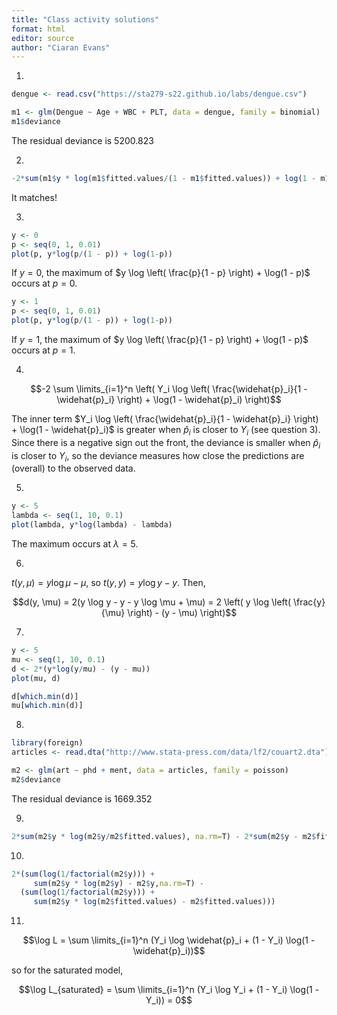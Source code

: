 ```yaml
---
title: "Class activity solutions"
format: html
editor: source
author: "Ciaran Evans"
---
```


1. 

```r
dengue <- read.csv("https://sta279-s22.github.io/labs/dengue.csv")

m1 <- glm(Dengue ~ Age + WBC + PLT, data = dengue, family = binomial)
m1$deviance
```

The residual deviance is 5200.823

2. 

```r
-2*sum(m1$y * log(m1$fitted.values/(1 - m1$fitted.values)) + log(1 - m1$fitted.values))

```

It matches!

3. 

```r
y <- 0
p <- seq(0, 1, 0.01)
plot(p, y*log(p/(1 - p)) + log(1-p))
```

If $y = 0$, the maximum of $y \log \left( \frac{p}{1 - p} \right) + \log(1 - p)$ occurs at $p = 0$.

```r
y <- 1
p <- seq(0, 1, 0.01)
plot(p, y*log(p/(1 - p)) + log(1-p))
```

If $y = 1$, the maximum of $y \log \left( \frac{p}{1 - p} \right) + \log(1 - p)$ occurs at $p = 1$.

4. 

$$-2 \sum \limits_{i=1}^n \left( Y_i \log \left( \frac{\widehat{p}_i}{1 - \widehat{p}_i} \right) + \log(1 - \widehat{p}_i) \right)$$

The inner term $Y_i \log \left( \frac{\widehat{p}_i}{1 - \widehat{p}_i} \right) + \log(1 - \widehat{p}_i)$ is greater when $\widehat{p}_i$ is closer to $Y_i$ (see question 3). Since there is a negative sign out the front, the deviance is smaller when $\widehat{p}_i$ is closer to $Y_i$, so the deviance measures how close the predictions are (overall) to the observed data.

5. 

```r
y <- 5
lambda <- seq(1, 10, 0.1)
plot(lambda, y*log(lambda) - lambda)
```

The maximum occurs at $\lambda = 5$.

6. 

$t(y, \mu) = y \log \mu - \mu$, so $t(y, y) = y \log y - y$. Then,

$$d(y, \mu) = 2(y \log y - y - y \log \mu + \mu) = 2 \left( y \log \left( \frac{y}{\mu} \right) - (y - \mu) \right)$$

7. 

```r
y <- 5
mu <- seq(1, 10, 0.1)
d <- 2*(y*log(y/mu) - (y - mu))
plot(mu, d)

d[which.min(d)]
mu[which.min(d)]
```


8. 

```r
library(foreign)
articles <- read.dta("http://www.stata-press.com/data/lf2/couart2.dta")

m2 <- glm(art ~ phd + ment, data = articles, family = poisson)
m2$deviance
```


The residual deviance is 1669.352

9. 

```r
2*sum(m2$y * log(m2$y/m2$fitted.values), na.rm=T) - 2*sum(m2$y - m2$fitted.values)
```

10.

```r
2*(sum(log(1/factorial(m2$y))) + 
     sum(m2$y * log(m2$y) - m2$y,na.rm=T) - 
  (sum(log(1/factorial(m2$y))) + 
     sum(m2$y * log(m2$fitted.values) - m2$fitted.values)))
```

11. 

$$\log L = \sum \limits_{i=1}^n (Y_i \log \widehat{p}_i + (1 - Y_i) \log(1 - \widehat{p}_i))$$

so for the saturated model,

$$\log L_{saturated} = \sum \limits_{i=1}^n (Y_i \log Y_i + (1 - Y_i) \log(1 - Y_i)) = 0$$


